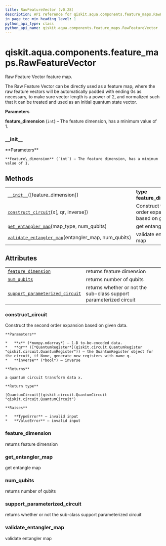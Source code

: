 ```yaml
---
title: RawFeatureVector (v0.28)
description: API reference for qiskit.aqua.components.feature_maps.RawFeatureVector in qiskit v0.28
in_page_toc_min_heading_level: 1
python_api_type: class
python_api_name: qiskit.aqua.components.feature_maps.RawFeatureVector
---
```


<span id="qiskit-aqua-components-feature-maps-rawfeaturevector" />

# qiskit.aqua.components.feature\_maps.RawFeatureVector

<Class id="qiskit.aqua.components.feature_maps.RawFeatureVector" isDedicatedPage={true} github="https://github.com/qiskit-community/qiskit-aqua/tree/stable/0.9/qiskit/aqua/components/feature_maps/raw_feature_vector.py" signature="RawFeatureVector(feature_dimension=2)" modifiers="class">
  Raw Feature Vector feature map.

  The Raw Feature Vector can be directly used as a feature map, where the raw feature vectors will be automatically padded with ending 0s as necessary, to make sure vector length is a power of 2, and normalized such that it can be treated and used as an initial quantum state vector.

  **Parameters**

  **feature\_dimension** (`int`) – The feature dimension, has a minimum value of 1.

  ### \_\_init\_\_

  <Function id="qiskit.aqua.components.feature_maps.RawFeatureVector.__init__" signature="__init__(feature_dimension=2)">
    **Parameters**

    **feature\_dimension** (`int`) – The feature dimension, has a minimum value of 1.
  </Function>

  ## Methods

  |                                                                                                                                                                                                                     |                                                           |
  | ------------------------------------------------------------------------------------------------------------------------------------------------------------------------------------------------------------------- | --------------------------------------------------------- |
  | [`__init__`](#qiskit.aqua.components.feature_maps.RawFeatureVector.__init__ "qiskit.aqua.components.feature_maps.RawFeatureVector.__init__")(\[feature\_dimension])                                                 | **type feature\_dimension**`int`                          |
  | [`construct_circuit`](#qiskit.aqua.components.feature_maps.RawFeatureVector.construct_circuit "qiskit.aqua.components.feature_maps.RawFeatureVector.construct_circuit")(x\[, qr, inverse])                          | Construct the second order expansion based on given data. |
  | [`get_entangler_map`](#qiskit.aqua.components.feature_maps.RawFeatureVector.get_entangler_map "qiskit.aqua.components.feature_maps.RawFeatureVector.get_entangler_map")(map\_type, num\_qubits)                     | get entangle map                                          |
  | [`validate_entangler_map`](#qiskit.aqua.components.feature_maps.RawFeatureVector.validate_entangler_map "qiskit.aqua.components.feature_maps.RawFeatureVector.validate_entangler_map")(entangler\_map, num\_qubits) | validate entangler map                                    |

  ## Attributes

  |                                                                                                                                                                                                             |                                                                    |
  | ----------------------------------------------------------------------------------------------------------------------------------------------------------------------------------------------------------- | ------------------------------------------------------------------ |
  | [`feature_dimension`](#qiskit.aqua.components.feature_maps.RawFeatureVector.feature_dimension "qiskit.aqua.components.feature_maps.RawFeatureVector.feature_dimension")                                     | returns feature dimension                                          |
  | [`num_qubits`](#qiskit.aqua.components.feature_maps.RawFeatureVector.num_qubits "qiskit.aqua.components.feature_maps.RawFeatureVector.num_qubits")                                                          | returns number of qubits                                           |
  | [`support_parameterized_circuit`](#qiskit.aqua.components.feature_maps.RawFeatureVector.support_parameterized_circuit "qiskit.aqua.components.feature_maps.RawFeatureVector.support_parameterized_circuit") | returns whether or not the sub-class support parameterized circuit |

  ### construct\_circuit

  <Function id="qiskit.aqua.components.feature_maps.RawFeatureVector.construct_circuit" signature="construct_circuit(x, qr=None, inverse=False)">
    Construct the second order expansion based on given data.

    **Parameters**

    *   **x** (*numpy.ndarray*) – 1-D to-be-encoded data.
    *   **qr** ([*QuantumRegister*](qiskit.circuit.QuantumRegister "qiskit.circuit.QuantumRegister")) – the QuantumRegister object for the circuit, if None, generate new registers with name q.
    *   **inverse** (*bool*) – inverse

    **Returns**

    a quantum circuit transform data x.

    **Return type**

    [QuantumCircuit](qiskit.circuit.QuantumCircuit "qiskit.circuit.QuantumCircuit")

    **Raises**

    *   **TypeError** – invalid input
    *   **ValueError** – invalid input
  </Function>

  ### feature\_dimension

  <Attribute id="qiskit.aqua.components.feature_maps.RawFeatureVector.feature_dimension">
    returns feature dimension
  </Attribute>

  ### get\_entangler\_map

  <Function id="qiskit.aqua.components.feature_maps.RawFeatureVector.get_entangler_map" signature="get_entangler_map(map_type, num_qubits)" modifiers="static">
    get entangle map
  </Function>

  ### num\_qubits

  <Attribute id="qiskit.aqua.components.feature_maps.RawFeatureVector.num_qubits">
    returns number of qubits
  </Attribute>

  ### support\_parameterized\_circuit

  <Attribute id="qiskit.aqua.components.feature_maps.RawFeatureVector.support_parameterized_circuit">
    returns whether or not the sub-class support parameterized circuit
  </Attribute>

  ### validate\_entangler\_map

  <Function id="qiskit.aqua.components.feature_maps.RawFeatureVector.validate_entangler_map" signature="validate_entangler_map(entangler_map, num_qubits)" modifiers="static">
    validate entangler map
  </Function>
</Class>

